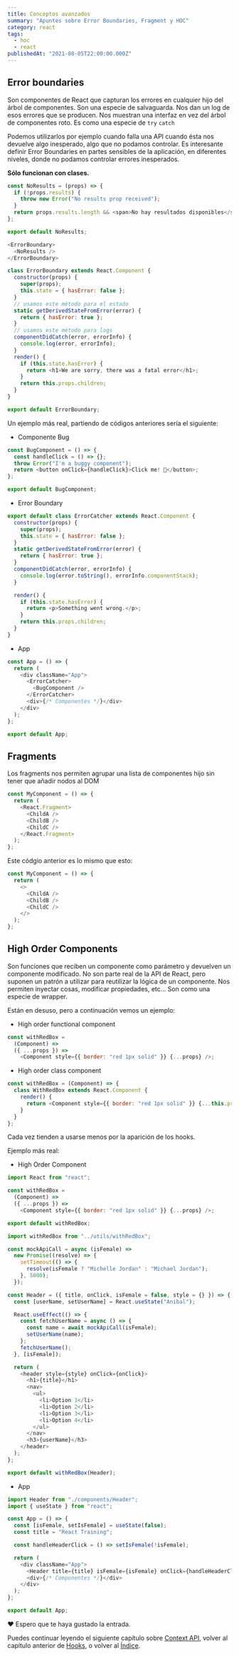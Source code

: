 ```yaml
---
title: Conceptos avanzados
summary: "Apuntes sobre Error Boundaries, Fragment y HOC"
category: react
tags:
  - hoc
  - react
publishedAt: "2021-08-05T22:00:00.000Z"
---
```



<ArticleData />

## Error boundaries

Son componentes de React que capturan los errores en cualquier hijo del árbol de componentes. Son una especie de salvaguarda. Nos dan un log de esos errores que se producen. Nos muestran una interfaz en vez del árbol de componentes roto. Es como una especie de `try` `catch`

Podemos utilizarlos por ejemplo cuando falla una API cuando ésta nos devuelve algo inesperado, algo que no podamos controlar. Es interesante definir Error Boundaries en partes sensibles de la aplicación, en diferentes niveles, donde no podamos controlar errores inesperados.

**Sólo funcionan con clases.**

```javascript
const NoResults = (props) => {
  if (!props.results) {
    throw new Error("No results prop received");
  }
  return props.results.length && <span>No hay resultados disponibles</span>;
};

export default NoResults;
```

```javascript
<ErrorBoundary>
  <NoResults />
</ErrorBoundary>
```

```javascript
class ErrorBoundary extends React.Component {
  constructor(props) {
    super(props);
    this.state = { hasError: false };
  }
  // usamos este método para el estado
  static getDerivedStateFromError(error) {
    return { hasError: true };
  }
  // usamos este método para logs
  componentDidCatch(error, errorInfo) {
    console.log(error, errorInfo);
  }
  render() {
    if (this.state.hasError) {
      return <h1>We are sorry, there was a fatal error</h1>;
    }
    return this.props.children;
  }
}

export default ErrorBoundary;
```

Un ejemplo más real, partiendo de códigos anteriores sería el siguiente:

- Componente Bug

```javascript
const BugComponent = () => {
  const handleClick = () => {};
  throw Error("I'm a buggy component");
  return <button onClick={handleClick}>Click me! 🚀</button>;
};

export default BugComponent;
```

- Error Boundary

```javascript
export default class ErrorCatcher extends React.Component {
  constructor(props) {
    super(props);
    this.state = { hasError: false };
  }
  static getDerivedStateFromError(error) {
    return { hasError: true };
  }
  componentDidCatch(error, errorInfo) {
    console.log(error.toString(), errorInfo.componentStack);
  }

  render() {
    if (this.state.hasError) {
      return <p>Something went wrong.</p>;
    }
    return this.props.children;
  }
}
```

- App

```javascript
const App = () => {
  return (
    <div className="App">
      <ErrorCatcher>
        <BugComponent />
      </ErrorCatcher>
      <div>{/* Componentes */}</div>
    </div>
  );
};

export default App;
```

## Fragments

Los fragments nos permiten agrupar una lista de componentes hijo sin tener que añadir nodos al DOM

```javascript
const MyComponent = () => {
  return (
    <React.Fragment>
      <ChildA />
      <ChildB />
      <ChildC />
    </React.Fragment>
  );
};
```

Este códgio anterior es lo mismo que esto:

```javascript
const MyComponent = () => {
  return (
    <>
      <ChildA />
      <ChildB />
      <ChildC />
    </>
  );
};
```

## High Order Components

Son funciones que reciben un componente como parámetro y devuelven un componente modificado. No son parte real de la API de React, pero suponen un patrón a utilizar para reutilizar la lógica de un componente. Nos permiten inyectar cosas, modificar propiedades, etc... Son como una especie de wrapper.

Están en desuso, pero a continuación vemos un ejemplo:

- High order functional component

```javascript
const withRedBox =
  (Component) =>
  ({ ...props }) =>
    <Component style={{ border: "red 1px solid" }} {...props} />;
```

- High order class component

```javascript
const withRedBox = (Component) => {
  class WithRedBox extends React.Component {
    render() {
      return <Component style={{ border: "red 1px solid" }} {...this.props} />;
    }
  }
};
```

Cada vez tienden a usarse menos por la aparición de los hooks.

Ejemplo más real:

- High Order Component

```javascript
import React from "react";

const withRedBox =
  (Component) =>
  ({ ...props }) =>
    <Component style={{ border: "red 1px solid" }} {...props} />;

export default withRedBox;
```

```javascript
import withRedBox from "../utils/withRedBox";

const mockApiCall = async (isFemale) =>
  new Promise((resolve) => {
    setTimeout(() => {
      resolve(isFemale ? "Michelle Jordan" : "Michael Jordan");
    }, 5000);
  });

const Header = ({ title, onClick, isFemale = false, style = {} }) => {
  const [userName, setUserName] = React.useState("Anibal");

  React.useEffect(() => {
    const fetchUserName = async () => {
      const name = await mockApiCall(isFemale);
      setUserName(name);
    };
    fetchUserName();
  }, [isFemale]);

  return (
    <header style={style} onClick={onClick}>
      <h1>{title}</h1>
      <nav>
        <ul>
          <li>Option 1</li>
          <li>Option 2</li>
          <li>Option 3</li>
          <li>Option 4</li>
        </ul>
      </nav>
      <h3>{userName}</h3>
    </header>
  );
};

export default withRedBox(Header);
```

- App

```javascript
import Header from "./components/Header";
import { useState } from "react";

const App = () => {
  const [isFemale, setIsFemale] = useState(false);
  const title = "React Training";

  const handleHeaderClick = () => setIsFemale(!isFemale);

  return (
    <div className="App">
      <Header title={title} isFemale={isFemale} onClick={handleHeaderClick} />
      <div>{/* Componentes */}</div>
    </div>
  );
};

export default App;
```

❤️ Espero que te haya gustado la entrada.

Puedes continuar leyendo el siguiente capítulo sobre [Context API](/blog/react/context-api), volver al capítulo anterior de [Hooks](/blog/react/hooks), o volver al [Índice](/blog/react/indice).
